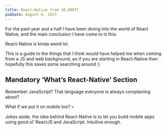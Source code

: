 ```yaml
---
title: React-Native from 10,000ft
pubDate: August 6, 2023
---
```


For the past year and a half I have been diving into the world of React Native, and the main conclusion I have come to is this:

React-Native is kinda weird lol.

This is a guide to the things that I think would have helped me when coming from a JS and web background, ao if you are starting in React-Native then hopefully this saves some searching around :)

## Mandatory ‘What’s React-Native’ Section

Remember JavaScript? That language everyone is always complaining about? 

What if we put it on mobile too? 💀

Jokes aside, the idea behind React-Native is to let you build mobile apps using good ol’ ReactJS and JavaScript. Intuitive enough.
